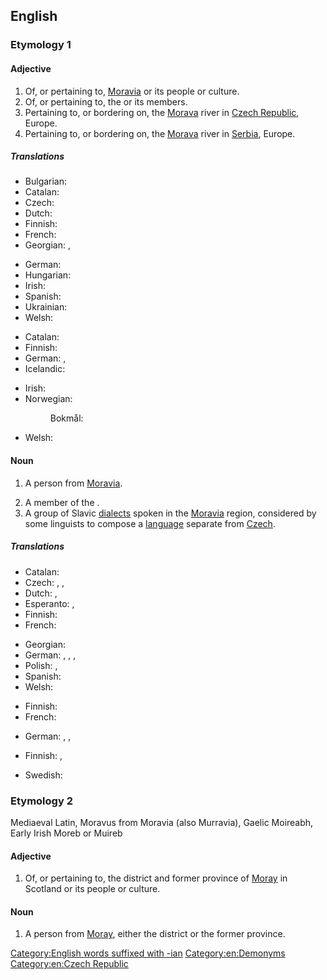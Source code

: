 ==English==

===Etymology 1===
{{suffix|en|Moravia|an}}

====Adjective====
{{en-adj}}

# Of, or pertaining to, [[Moravia]] or its people or culture.
# Of, or pertaining to, the {{w|Moravian Church}} or its members.
# Pertaining to, or bordering on, the [[Morava]] river in [[Czech Republic]], Europe.
# Pertaining to, or bordering on, the [[Morava]] river in [[Serbia]], Europe.

=====Translations=====
{{trans-top|pertaining to Moravia}}
* Bulgarian: {{t|bg|моравски}}
* Catalan: {{t+|ca|moravià}}
* Czech: {{t+|cs|moravský}}
* Dutch: {{t+|nl|Moravisch}}
* Finnish: {{t|fi|määriläinen}}
* French: {{t+|fr|morave|m|f}}
* Georgian: {{t|ka|მორავიული}}, {{t|ka|მორავიის}}
{{trans-mid}}
* German: {{t+|de|mährisch}}
* Hungarian: {{t+|hu|morva}}
* Irish: {{t|ga|Morávach}}
* Spanish: {{t+|es|moravo}}
* Ukrainian: {{t|uk|мора́вський}}
* Welsh: {{t|cy|Morafaidd}}
{{trans-bottom}}

{{trans-top|pertaining to the Moravian Church}}
* Catalan: {{t+|ca|moravià}}
* Finnish: {{t|fi|herrnhutilainen}}
* German: {{t|de|brüderisch}}, {{t|de|herrnhutisch}}
* Icelandic: {{t|is|Bræðrasöfnuðurinn|m}}
{{trans-mid}}
* Irish: {{t|ga|Morávach}}
* Norwegian:
*: Bokmål: {{t|nb|Brødremenigheten|m}}
* Welsh: {{t|cy|Morafaidd}}
{{trans-bottom}}

{{trans-top|pertaining to the Morava river in Czech}}
{{trans-mid}}
{{trans-bottom}}

{{trans-top|pertaining to the Morava river in Serbia}}
{{trans-mid}}
{{trans-bottom}}

====Noun====
{{en-noun}}

# {{lb|en|historical}} A person from [[Moravia]].
# A member of the {{w|Moravian Church}}.
# A group of Slavic [[dialects]] spoken in the [[Moravia]] region, considered by some linguists to compose a [[language]] separate from [[Czech]].

=====Translations=====
{{trans-top|person from Moravia}}
* Catalan: {{t+|ca|moravià|m}}
* Czech: {{t+|cs|Moravan|m}}, {{t+|cs|Moravanka|f}}, {{t|cs|Moravák|m}}
* Dutch: {{t+|nl|Moraviër|m}}, {{t+|nl|Moravische|f}}
* Esperanto: {{t|eo|moraviano}} {{qualifier|man or woman}}, {{t|eo|moravianino}} {{qualifier|woman}}
* Finnish: {{t|fi|määriläinen}}
* French: {{t+|fr|Morave|m|f}}
{{trans-mid}}
* Georgian: {{t|ka|მორავიელი}}
* German: {{t+|de|Mähre|m}}, {{t+|de|Mährin|f}}, {{t+|de|Mährer|m}}, {{t+|de|Mährerin|f}}
* Polish: {{t|pl|Morawianin|m}}, {{t|pl|Morawianka|f}}
* Spanish: {{t+|es|moravo|m}}
* Welsh: {{t|cy|Morafiad|m|f}}
{{trans-bottom}}

{{trans-top|member of the Moravian Church}}
* Finnish: {{t|fi|herrnhutilainen}}
* French: {{t+|fr|frère}} {{t+|fr|morave}}
{{trans-mid}}
* German: {{t|de|Herrnhuter|m}}, {{t|de|Herrnhuterin|f}}, {{t|de|Brüdergemeine|f}} {{qualifier|collective}}
{{trans-bottom}}

{{trans-top|group of dialects spoken in Moravia}}
* Finnish: {{t+|fi|määri}}, {{t|fi|moraavi}}
{{trans-mid}}
* Swedish: {{t|sv|märiska|c}}
{{trans-bottom}}

===Etymology 2===
Mediaeval Latin, Moravus from Moravia (also Murravia), Gaelic Moireabh, Early Irish Moreb or Muireb

====Adjective====
{{en-adj}}

# Of, or pertaining to, the district and former province of [[Moray]] in Scotland or its people or culture.

====Noun====
{{en-noun}}

# A person from [[Moray]], either the district or the former province.

[[Category:English words suffixed with -ian]]
[[Category:en:Demonyms]]
[[Category:en:Czech Republic]]